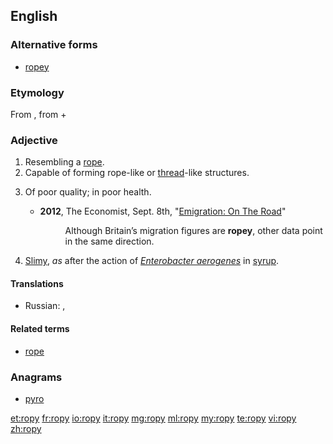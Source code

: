 ==English==

===Alternative forms===
* [[ropey]]

===Etymology===
From {{etyl|enm|en}} {{term|ropy||lang=enm}}, from {{term|rope||lang=enm}} + {{term|-y||lang=enm}}

===Adjective===
{{en-adj|ropier|ropiest|more}}

# Resembling a [[rope]].
# Capable of forming rope-like or [[thread]]-like structures.
# {{British|colloquial}} Of poor quality; in poor health.
#*'''2012''', The Economist, Sept. 8th, "[http://www.economist.com/node/21562230 Emigration: On The Road]"
#*:Although Britain’s migration figures are '''ropey''', other data point in the same direction.
# {{context|of [[milk]] or another liquid}} [[slimy|Slimy]], ''as'' after the action of ''[[Enterobacter aerogenes]]'' in [[syrup]].
====Translations====
{{trans-top|of poor quality; in poor health}}
* Russian: {{t+|ru|скверный|n|tr=skvérnyj|sc=Cyrl}}, {{t+|ru|неудовлетворительный|m|tr=neudovletvorítel'nyj|sc=Cyrl}}
{{trans-mid}}
{{trans-bottom}}


====Related terms====
* [[rope]]

===Anagrams===
* [[pyro#English|pyro]]

[[et:ropy]]
[[fr:ropy]]
[[io:ropy]]
[[it:ropy]]
[[mg:ropy]]
[[ml:ropy]]
[[my:ropy]]
[[te:ropy]]
[[vi:ropy]]
[[zh:ropy]]